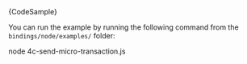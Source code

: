 

<CodeBlock className="language-typescript">
  {CodeSample}
</CodeBlock>

You can run the example by running the following command from the `bindings/node/examples/` folder:

<CodeBlock className="language-bash">
    node 4c-send-micro-transaction.js
</CodeBlock>
